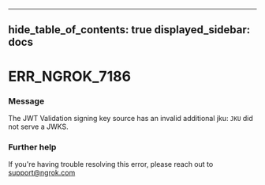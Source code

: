 

---
hide_table_of_contents: true
displayed_sidebar: docs
---


# ERR_NGROK_7186

### Message
The JWT Validation signing key source has an invalid additional jku: `JKU` did not serve a JWKS.

<ErrorDetails />



### Further help
If you're having trouble resolving this error, please reach out to [support@ngrok.com](mailto:support@ngrok.com?subject=Help%20with%20ERR_NGROK_7186)


